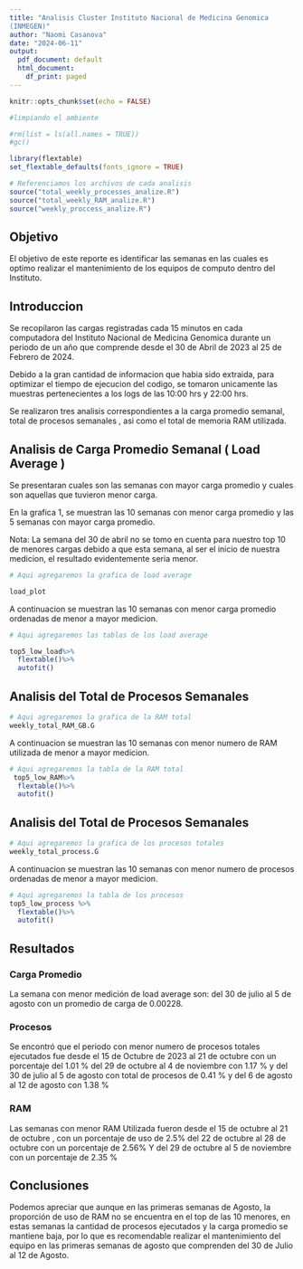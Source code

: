 ```yaml
---
title: "Analisis Cluster Instituto Nacional de Medicina Genomica 
(INMEGEN)"
author: "Naomi Casanova"
date: "2024-06-11"
output:
  pdf_document: default
  html_document:
    df_print: paged
---
```


```r
knitr::opts_chunk$set(echo = FALSE)

#limpiando el ambiente

#rm(list = ls(all.names = TRUE))
#gc()

library(flextable)
set_flextable_defaults(fonts_ignore = TRUE)

# Referenciamos los archivos de cada analisis
source("total_weekly_processes_analize.R")
source("total_weekly_RAM_analize.R")
source("weekly_proccess_analize.R")
```


## Objetivo
El objetivo de este reporte es identificar las semanas en las cuales es optimo
realizar el mantenimiento de los equipos de computo dentro del Instituto.

## Introduccion
Se recopilaron las cargas registradas cada 15 minutos en cada computadora del Instituto
Nacional de Medicina Genomica durante un periodo de un año que comprende desde
el 30 de Abril de 2023 al 25 de Febrero de 2024.

Debido a la gran cantidad de informacion que habia sido extraida, para optimizar el
tiempo de ejecucion del codigo, se tomaron unicamente las muestras pertenecientes
a los logs de las 10:00 hrs y 22:00 hrs.

Se realizaron tres analisis correspondientes a la carga promedio semanal, total
de procesos semanales , asi como el total de memoria RAM utilizada.

## Analisis de Carga Promedio Semanal ( Load Average )

Se presentaran cuales son las semanas con mayor carga promedio y cuales son aquellas
que tuvieron menor carga.

En la grafica 1, se muestran las 10 semanas con menor carga promedio y las 5 semanas con
mayor carga promedio.

Nota: La semana del 30 de abril no se tomo en cuenta para nuestro top 10 de menores
cargas debido a que esta semana, al ser el inicio de nuestra medicion, el resultado
evidentemente seria menor.

```r
# Aqui agregaremos la grafica de load average

load_plot

```

A continuacion se muestran las 10 semanas con menor carga promedio ordenadas de
menor a mayor medicion.

```r
# Aqui agregaremos las tablas de los load average

top5_low_load%>%
  flextable()%>%
  autofit()


```

## Analisis del Total de Procesos Semanales
```r
# Aqui agregaremos la grafica de la RAM total
weekly_total_RAM_GB.G

```


A continuacion se muestran las 10 semanas con menor numero de RAM utilizada de menor a mayor medicion.

```r
# Aqui agregaremos la tabla de la RAM total
 top5_low_RAM%>%
  flextable()%>%
  autofit()

```

## Analisis del Total de Procesos Semanales
```r
# Aqui agregaremos la grafica de los procesos totales 
weekly_total_process.G

```

A continuacion se muestran las 10 semanas con menor numero de procesos ordenadas de
menor a mayor medicion.

```r
# Aqui agregaremos la tabla de los procesos
top5_low_process %>%
  flextable()%>%
  autofit()

```

## Resultados

### Carga Promedio
La semana con menor medición  de load average son: del 30 de julio al 5 de agosto
con un promedio de carga de 0.00228.

### Procesos
Se encontró que el periodo con menor numero de procesos totales ejecutados fue desde
el 15 de Octubre de 2023 al 21 de octubre con un porcentaje del 1.01 %
del 29 de octubre al 4 de noviembre con 1.17 %
y del 30 de julio al 5 de agosto con  total de procesos de 0.41 % y
del 6 de agosto al 12 de agosto con 1.38 %

### RAM
Las semanas con menor RAM Utilizada fueron desde el 15 de octubre al 21 de octubre ,
con un porcentaje de uso de 2.5%
del 22 de octubre al 28 de octubre con un porcentaje de 2.56%
Y del 29 de octubre al 5 de noviembre con un porcentaje de 2.35 %

## Conclusiones
Podemos apreciar que aunque en las primeras semanas de Agosto, la proporción de uso de RAM no se encuentra en el top de las 10 menores, en estas semanas la cantidad de procesos ejecutados y la carga promedio se mantiene baja, por lo que es recomendable realizar el mantenimiento del equipo  en las primeras semanas de agosto que comprenden del 30 de Julio al 12 de Agosto. 


